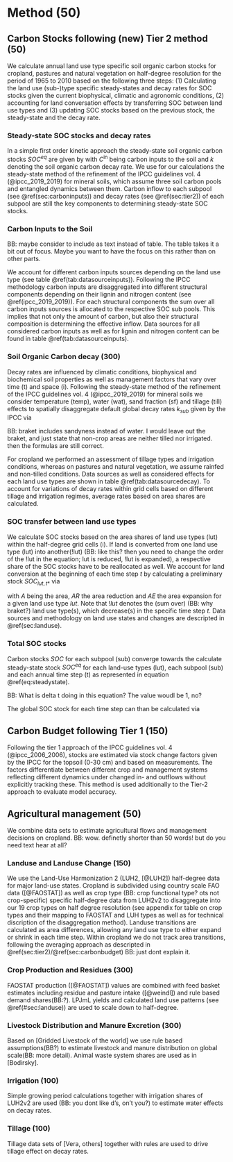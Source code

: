# Method (50)

<!-- Soil carbon dynamics are modeled using a yearly based SOC model and carbon input and management data. -->

## Carbon Stocks following (new) Tier 2 method (50) {#sec:carbonbudget}

We calculate annual land use type specific soil organic carbon stocks for cropland, pastures and natural vegetation on half-degree resolution for the period of 1965 to 2010 based on the following three steps: (1) Calculating the land use (sub-)type specific steady-states and decay rates for SOC stocks given the current biophysical, climatic and agronomic conditions, (2) accounting for land conversation effects by transferring SOC between land use types and (3) updating SOC stocks based on the previous stock, the steady-state and the decay rate. 

### Steady-state SOC stocks and decay rates

In a simple first order kinetic approach the steady-state soil organic carbon stocks $SOC^{eq}$ are given by 
\begin{equation}
SOC^{eq} =\frac{C^{\textrm{in}}}{k}
\label{eq:inoutflow}
\end{equation}
with $C^{\textrm{in}}$ being carbon inputs to the soil and $k$ denoting the soil organic carbon decay rate. We use for our calculations the steady-state method of the refinement of the IPCC guidelines vol. 4 (@ipcc_2019_2019) for mineral soils, which assume three soil carbon pools and entangled dynamics between them. Carbon inflow to each subpool (see \@ref(sec:carboninputs)) and decay rates (see \@ref(sec:tier2)) of each subpool are still the key components to determining steady-state SOC stocks.  

### Carbon Inputs to the Soil {#sec:carboninputs}
BB: maybe consider to include as text instead of table. The table takes it a bit out of focus. Maybe you want to have the focus on this rather than on other parts.

We account for different carbon inputs sources depending on the land use type (see table \@ref(tab:datasourceinputs)). Following the IPCC methodology carbon inputs are disaggregated into different structural components depending on their lignin and nitrogen content (see \@ref(ipcc_2019_2019)). For each structural components the sum over all carbon inputs sources is allocated to the respective SOC sub pools. This implies that not only the amount of carbon, but also their structural composition is determining the effective inflow. Data sources for all considered carbon inputs as well as for lignin and nitrogen content can be found in table \@ref(tab:datasourceinputs).  

```{=latex}

 \begin{table*}[h]
 \caption{Type and data sources for carbon inputs to different land use types}
 \begin{tabular}{l l l l}
 \tophline
  Land use types   & source of carbon inputs & data source & nitrogen and lignin content \\
 \middlehline
 \multirow{3}{*}{Cropland} & residues & FAOSTAT, LPJmL4 [2, sec:residues] & default values given by [2]  \\
                            & dead below ground biomass of crops & FAOSTAT, LPJmL4 [2, sec:residues] & default values given by [2] \\
                            & manure & FAOSTAT, Isabelle [2, sec:manure] & default values given by [2] \\
                            \hline
 \multirow{2}{*}{Pasture}  & annual litterfall & LPJmL4 [3] & default values given by [2] \\ 
                            & manure  & FAOSTAT, Isabelle [2, sec:manure] & default values given by [2] \\
                            \hline
  Natural vegetation        & annual litterfall & LPJmL4 [4]& \begin{minipage}[t]{0.28\columnwidth}\raggedright\strut Nitrogen and lignin content of tree compartments used in CENTURY [4] \strut \end{minipage}\tabularnewline
 \bottomhline
 \end{tabular}
 \label{tab:datasourceinputs}
 \belowtable{}
 \end{table*}
```

### Soil Organic Carbon decay (300) {#sec:tier2}

Decay rates are influenced by climatic conditions, biophysical and biochemical soil properties as well as management factors that vary over time (t) and space (i). Following the steady-state method of the refinement of the IPCC guidelines vol. 4 (@ipcc_2019_2019) for mineral soils we consider temperature (temp), water (wat), sand fraction (sf) and tillage (till) effects to spatially disaggregate default global decay rates $k_{sub}$ given by the IPCC via

\begin{equation}
k_{sub,t,i} = \quad k_{sub} \quad \cdot temp_{t,i} \quad \cdot wat_{t,i} \underbrace{\cdot sf_{t,i} \quad \cdot till_{t,i}.}_{\text{only included for some subpools}}
\label{eq:decayrates}
\end{equation}

BB: braket includes sandyness instead of water.
I would leave out the braket, and just state that non-crop areas are neither tilled nor irrigated. then the formulas are still correct.

For cropland we performed an assessment of tillage types and irrigation conditions, whereas on pastures and natural vegetation, we assume rainfed and non-tilled conditions. Data sources as well as considered effects for each land use types are shown in table \@ref(tab:datasourcedecay). To account for variations of decay rates within grid cells based on different tillage and irrigation regimes, average rates based on area shares are calculated.

```{=latex}

 \begin{table*}[h]
 \caption{Type and data sources for carbon inputs to different land use types}
 \begin{tabular}{l l l l}
 \tophline
  Land use types   & type of decay driver & parameter use to represent driver & data source \\
 \middlehline
 \multirow{2}{*}{all} & Soil quality & Sand fraction of the first 0-30 cm &  [SoilGrids]  \\
                      \cline{2-4}
                      
                      & Mircobial activity & air temperature & [CRUp4.0] \\
                      \cline{2-4}
                      
                      & Water restriction & precipitation \& potential evapotranspiration & [CRUp4.0] \\
                      \cline{1-4}
\multirow{2}{*}{\begin{minipage}[t]{0.2\columnwidth}\raggedright\strut Cropland\\(additionally)\strut\end{minipage}} & Water restriction*  & irrigation  & [sec:irrigation] \\ 
                      \cline{2-4}
                      
                      & Soil disturbance & tillage & [sec:tillage] \\
 \bottomhline
 \end{tabular}
 \label{tab:datasourcedecay}
 \belowtable{}
 \end{table*}
```

### SOC transfer between land use types

We calculate SOC stocks based on the area shares of land use types (lut) within the half-degree grid cells (i). If land is converted from one land use type (lut) into another(!lut) (BB: like this? then you need to change the order of the !lut in the equation; lut is reduced, !lut is expanded), a respective share of the SOC stocks have to be reallocated as well. We account for land conversion at the beginning of each time step $t$ by calculating a preliminary stock $SOC_{lut,t*}$ via 

\begin{equation}
SOC_{lut,t*} = SOC_{lut,t-1} - \frac{SOC_{lut,t-1}}{A_{lut,t-1}} \cdot  AR_{lut,t} + \frac{SOC_{!lut,t-1}}{A_{!lut,t-1}} \cdot  AE_{lut,t} \qquad \forall sub, i  
\label{eq:ctransfer}
\end{equation}

with $A$ being the area, $AR$ the area reduction and $AE$ the area expansion for a given land use type $lut$. Note that $!lut$ denotes the (sum over) (BB: why braket?) land use type(s), which decrease(s) in the specific time step $t$. Data sources and methodology on land use states and changes are descripted in \@ref(sec:landuse).    

### Total SOC stocks

Carbon stocks $SOC$ for each subpool (sub) converge towards the calculate steady-state stock $SOC^{eq}$ for each land-use types (lut), each subpool (sub) and each annual time step (t) as represented in equation \@ref(eq:steadystate).

\begin{equation}
SOC_{t} = SOC_{t-1} + (SOC^{eq}_{t} - SOC_{t-1}) \cdot k_{t} \cdot \Delta t \qquad \forall lut, sub, i.
\label{eq:steadystate}
\end{equation}

BB: What is delta t doing in this equation? The value woudl be 1, no?

The global SOC stock for each time step can than be calculated via

\begin{equation}
SOC_{t} = \sum_{i} \underbrace{\sum_{lut} \overbrace{\sum_{sub} SOC_{lut, sub, t, i}.}^{\text{land use type specific SOC stock within a grid cell}}}_{\text{total SOC stock within a grid cell}}
\label{eq:totalstock}
\end{equation}

<!-- Rewriting was till here!!!!!!!!!!! -->

\newpage





## Carbon Budget following Tier 1 (150) {#sec:tier1}

Following the tier 1 approach of the IPCC guidelines vol. 4 (@ipcc_2006_2006), stocks are estimated via stock change factors given by the IPCC for the topsoil (0-30 cm) and based on measurements. The factors  differentiate between different crop and management systems reflecting different dynamics under changed in- and outflows without explicitly tracking these. This method is used additionally to the Tier-2 approach to evaluate model accuracy.

## Agricultural management	(50) {#sec:agrimanagement}
We combine data sets to estimate agricultural flows and management decisions on cropland. BB: wow. definetly shorter than 50 words! but do you need text hear at all?

### Landuse and Landuse Change (150) {#sec:landuse}

We use the Land-Use Harmonization 2 (LUH2, [@LUH2]) half-degree data for major land-use states. Cropland is subdivided using country scale FAO data ([@FAOSTAT]) as well as crop type (BB: crop functional type? ots not crop-specific) specific half-degree data from LUH2v2 to disaggregate into our 19 crop types on half degree resolution (see appendix for table on crop types and their mapping to FAOSTAT and LUH types as well as for technical discription of the disaggregation method).
Landuse transitions are calculated as area differences, allowing any land use type to either expand or shrink in each time step. Within cropland we do not track area transitions, following the averaging approach as descripted in \@ref(sec:tier2)/\@ref(sec:carbonbudget)
<!-- How to explain why we do not track inside-cropland transitions? --> BB: just dont explain it.

### Crop Production and Residues	(300)
FAOSTAT production ([@FAOSTAT]) values are combined with feed basket estimates including residue and pasture intake ([@weindl]) and rule based demand shares(BB:?). LPJmL yields and calculated land use patterns (see \@ref(#sec:landuse)) are used to scale down to half-degree.

### Livestock Distribution and Manure Excretion	(300)
Based on [Gridded Livestock of the world] we use rule based assumptions(BB?) to estimate livestock and manure distribution on global scale(BB: more detail). Animal waste system shares are used as in [Bodirsky].

### Irrigation (100)
Simple growing period calculations together with irrigation shares of LUH2v2 are used (BB: you dont like d's, on't you?) to estimate water effects on decay rates.

### Tillage (100)
Tillage data sets of [Vera, others] together with rules are used to drive tillage effect on decay rates.


